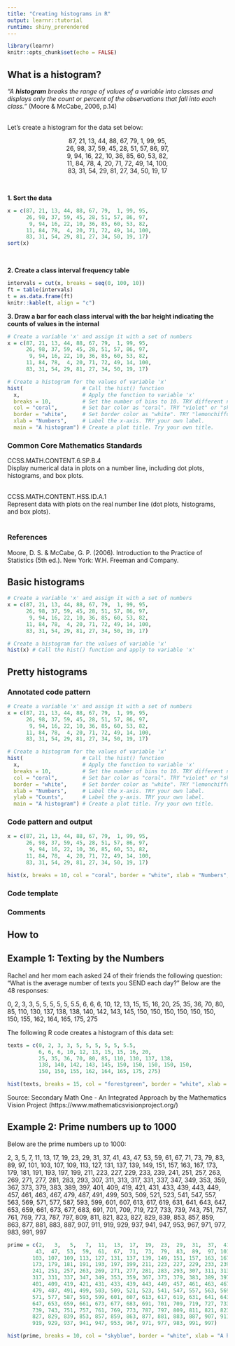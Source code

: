 ```yaml
---
title: "Creating histograms in R"
output: learnr::tutorial
runtime: shiny_prerendered
---
```


```r
library(learnr)
knitr::opts_chunk$set(echo = FALSE)
```

## What is a histogram?
*"A **histogram** breaks the range of values of a variable into classes and displays only the count or percent of the observations that fall into each class."* (Moore & McCabe, 2006, p.14)  
<br>

Let's create a histogram for the data set below:

<center>
87, 21, 13, 44, 88, 67, 79,  1, 99, 95,  
26, 98, 37, 59, 45, 28, 51, 57, 86, 97,  
 9, 94, 16, 22, 10, 36, 85, 60, 53, 82,  
11, 84, 78,  4, 20, 71, 72, 49, 14, 100,  
83, 31, 54, 29, 81, 27, 34, 50, 19, 17  
</center>

<br>

**1. Sort the data**  
```r
x = c(87, 21, 13, 44, 88, 67, 79,  1, 99, 95,
      26, 98, 37, 59, 45, 28, 51, 57, 86, 97,
       9, 94, 16, 22, 10, 36, 85, 60, 53, 82,
      11, 84, 78,  4, 20, 71, 72, 49, 14, 100,
      83, 31, 54, 29, 81, 27, 34, 50, 19, 17)
sort(x)
```

<br>

**2. Create a class interval frequency table**
```r
intervals = cut(x, breaks = seq(0, 100, 10))
ft = table(intervals)
t = as.data.frame(ft)
knitr::kable(t, align = "c")
```

**3. Draw a bar for each class interval with the bar height indicating the counts of values in the internal**
```r
# Create a variable 'x' and assign it with a set of numbers
x = c(87, 21, 13, 44, 88, 67, 79,  1, 99, 95,
      26, 98, 37, 59, 45, 28, 51, 57, 86, 97,
       9, 94, 16, 22, 10, 36, 85, 60, 53, 82,
      11, 84, 78,  4, 20, 71, 72, 49, 14, 100,
      83, 31, 54, 29, 81, 27, 34, 50, 19, 17)

# Create a histogram for the values of variable 'x' 
hist(                   # Call the hist() function
  x,                    # Apply the function to variable 'x'
  breaks = 10,          # Set the number of bins to 10. TRY different numbers.
  col = "coral",        # Set bar color as "coral". TRY "violet" or "skyblue". 
  border = "white",     # Set border color as "white". TRY "lemonchiffon".
  xlab = "Numbers",     # Label the x-axis. TRY your own label.   
  main = "A histogram") # Create a plot title. Try your own title.
```

### Common Core Mathematics Standards
CCSS.MATH.CONTENT.6.SP.B.4  
Display numerical data in plots on a number line, including dot plots, histograms, and box plots.  
<br>

CCSS.MATH.CONTENT.HSS.ID.A.1  
Represent data with plots on the real number line (dot plots, histograms, and box plots).  
<br>

### References
Moore, D. S. & McCabe, G. P. (2006). Introduction to the Practice of Statistics (5th ed.). New York: W.H. Freeman and Company. 

## Basic histograms
```r
# Create a variable 'x' and assign it with a set of numbers
x = c(87, 21, 13, 44, 88, 67, 79,  1, 99, 95,
      26, 98, 37, 59, 45, 28, 51, 57, 86, 97,
       9, 94, 16, 22, 10, 36, 85, 60, 53, 82,
      11, 84, 78,  4, 20, 71, 72, 49, 14, 100,
      83, 31, 54, 29, 81, 27, 34, 50, 19, 17)

# Create a histogram for the values of variable 'x' 
hist(x) # Call the hist() function and apply to variable 'x'
```


## Pretty histograms

### Annotated code pattern
```r
# Create a variable 'x' and assign it with a set of numbers
x = c(87, 21, 13, 44, 88, 67, 79,  1, 99, 95,
      26, 98, 37, 59, 45, 28, 51, 57, 86, 97,
       9, 94, 16, 22, 10, 36, 85, 60, 53, 82,
      11, 84, 78,  4, 20, 71, 72, 49, 14, 100,
      83, 31, 54, 29, 81, 27, 34, 50, 19, 17)

# Create a histogram for the values of variable 'x' 
hist(                   # Call the hist() function
  x,                    # Apply the function to variable 'x'
  breaks = 10,          # Set the number of bins to 10. TRY different numbers.
  col = "coral",        # Set bar color as "coral". TRY "violet" or "skyblue". 
  border = "white",     # Set border color as "white". TRY "lemonchiffon".
  xlab = "Numbers",     # Label the x-axis. TRY your own label.
  ylab = "Counts",      # Label the y-axis. TRY your own label.
  main = "A histogram") # Create a plot title. Try your own title.
```

### Code pattern and output
```r
x = c(87, 21, 13, 44, 88, 67, 79,  1, 99, 95,
      26, 98, 37, 59, 45, 28, 51, 57, 86, 97,
       9, 94, 16, 22, 10, 36, 85, 60, 53, 82,
      11, 84, 78,  4, 20, 71, 72, 49, 14, 100,
      83, 31, 54, 29, 81, 27, 34, 50, 19, 17)

hist(x, breaks = 10, col = "coral", border = "white", xlab = "Numbers", ylab = "Counts", main = "A histogram")
```

### Code template

### Comments

## How to


## Example 1: Texting by the Numbers
Rachel and her mom each asked 24 of their friends the following question: “What is the average number of texts you SEND each day?” Below are the 48 responses:

0, 2, 3, 3, 5, 5, 5, 5, 5, 5.5, 6, 6, 6, 10, 12, 13, 15, 15, 16, 20, 25, 35, 36, 70, 80, 85, 110, 130, 137, 138, 138, 140, 142, 143, 145, 150, 150, 150, 150, 150, 150, 150, 155, 162, 164, 165, 175, 275

The following R code creates a histogram of this data set:
```r
texts = c(0, 2, 3, 3, 5, 5, 5, 5, 5, 5.5,
          6, 6, 6, 10, 12, 13, 15, 15, 16, 20,
          25, 35, 36, 70, 80, 85, 110, 130, 137, 138,
          138, 140, 142, 143, 145, 150, 150, 150, 150, 150,
          150, 150, 155, 162, 164, 165, 175, 275)

hist(texts, breaks = 15, col = "forestgreen", border = "white", xlab = "Number of texts sent each day", ylab = "Number of respondents", main = "Numbers of texts sent each day among 48 respondents")
```

Source: Secondary Math One - An Integrated Approach by the Mathematics Vision Project (https://www.mathematicsvisionproject.org/)

## Example 2: Prime numbers up to 1000

Below are the prime numbers up to 1000:

  2,   3,   5,   7,  11,  13,  17,  19,  23,  29,  31,  37,  41,
 43,  47,  53,  59,  61,  67,  71,  73,  79,  83,  89,  97, 101,
103, 107, 109, 113, 127, 131, 137, 139, 149, 151, 157, 163, 167,
173, 179, 181, 191, 193, 197, 199, 211, 223, 227, 229, 233, 239,
241, 251, 257, 263, 269, 271, 277, 281, 283, 293, 307, 311, 313,
317, 331, 337, 347, 349, 353, 359, 367, 373, 379, 383, 389, 397,
401, 409, 419, 421, 431, 433, 439, 443, 449, 457, 461, 463, 467,
479, 487, 491, 499, 503, 509, 521, 523, 541, 547, 557, 563, 569,
571, 577, 587, 593, 599, 601, 607, 613, 617, 619, 631, 641, 643,
647, 653, 659, 661, 673, 677, 683, 691, 701, 709, 719, 727, 733,
739, 743, 751, 757, 761, 769, 773, 787, 797, 809, 811, 821, 823,
827, 829, 839, 853, 857, 859, 863, 877, 881, 883, 887, 907, 911,
919, 929, 937, 941, 947, 953, 967, 971, 977, 983, 991, 997   

```r
prime = c(2,   3,   5,   7,  11,  13,  17,  19,  23,  29,  31,  37,  41,
         43,  47,  53,  59,  61,  67,  71,  73,  79,  83,  89,  97, 101,
        103, 107, 109, 113, 127, 131, 137, 139, 149, 151, 157, 163, 167,
        173, 179, 181, 191, 193, 197, 199, 211, 223, 227, 229, 233, 239,
        241, 251, 257, 263, 269, 271, 277, 281, 283, 293, 307, 311, 313,
        317, 331, 337, 347, 349, 353, 359, 367, 373, 379, 383, 389, 397,
        401, 409, 419, 421, 431, 433, 439, 443, 449, 457, 461, 463, 467,
        479, 487, 491, 499, 503, 509, 521, 523, 541, 547, 557, 563, 569,
        571, 577, 587, 593, 599, 601, 607, 613, 617, 619, 631, 641, 643,
        647, 653, 659, 661, 673, 677, 683, 691, 701, 709, 719, 727, 733,
        739, 743, 751, 757, 761, 769, 773, 787, 797, 809, 811, 821, 823,
        827, 829, 839, 853, 857, 859, 863, 877, 881, 883, 887, 907, 911,
        919, 929, 937, 941, 947, 953, 967, 971, 977, 983, 991, 997)

hist(prime, breaks = 10, col = "skyblue", border = "white", xlab = "A histogram of prime numbers up to 1000", ylab = "Frequency", main = "Prime numbers")
```


